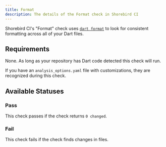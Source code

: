 ```yaml
---
title: Format
description: The details of the Format check in Shorebird CI
---
```


Shorebird CI's "Format" check uses
[`dart format`](https://dart.dev/tools/dart-format) to look for consistent
formatting across all of your Dart files.

## Requirements

None. As long as your repository has Dart code detected this check will run.

If you have an `analysis_options.yaml` file with customizations, they are
recognized during this check.

## Available Statuses

### Pass

This check passes if the check returns `0 changed`.

### Fail

This check fails if the check finds changes in files.
